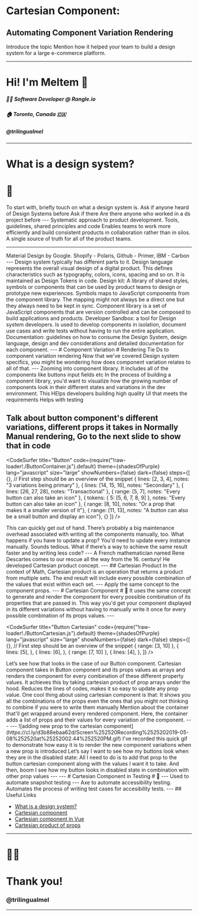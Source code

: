 

<Head>
  <title>Automating Component Variation Rendering</title>
</Head>


# Cartesian Component:
## Automating Component Variation Rendering

<Credentials />

<Notes>
  Introduce the topic
  Mention how it helped your team to build a design system for a large e-commerce platform.
</Notes>

---
# Hi! I'm Meltem 👋
##### 👩‍💻 Software Developer @ Rangle.io
##### 🏠 Toronto, Canada 🇨🇦
##### @trilingualmel
---
# What is a design system?
# 🤔

<Notes>
  To start with, briefly touch on what a design system is. 
  Ask if anyone heard of Design Systems before
  Ask if there Are there anyone who worked in a ds project before
</Notes>
---

<ImageContainer src='./images/ds.jpeg' width='100%' creditLink="https://uxdesign.cc/everything-you-need-to-know-about-design-systems" creditText="Everything you need to know about Design Systems" />

<Notes>
  Systematic approach to product development. 
  Tools, guidelines, shared principles and code
  Enables teams to work more efficiently and build consistent products in collaboration rather than in silos.
  A single source of truth for all of the product teams.
</Notes>

---
<ImageContainer src='./images/ds-examples.png' width='100%' />

<Notes>
  Material Design by Google.
  Shopify - Polaris, Github - Primer, IBM - Carbon
</Notes>
---
<ImageContainer src='./images/ds-components.png' width='100%' creditLink="https://rangle.io/blog/what-is-a-design-system/" creditText="What is a Design System?"/>

<Notes>
  Design system typically has different parts to it. 
  Design language represents the overall visual design of a digital product.
  This defines characteristics such as typography, colors, icons, spacing and so on. It is maintained as Design Tokens in code. 
  Design kit: A library of shared styles, symbols or components that can be used by product teams to design or prototype new experiences. Symbols maps to JavaScript components from the component library. The mapping might not always be a direct one but they always need to be kept in sync.
  Component library is a set of JavaScript components that are version controlled and can be composed to build
  applications and products.
  Developer Sandbox: a tool for Design system developers. Is used to develop components in isolation,
  document use cases and write tests  without having to run the entire application.
  Documentation: guidelines on how to consume the Design System, design language, design and dev 
  considerations and detailed documentation for each component.
</Notes>
---
# Component Variation
# Rendering

<Notes>
  Tie Ds to component variation rendering
  Now that we've covered Design system specifics, you might be wondering how does component variation relates to all of that.
</Notes>
---
<ImageContainer src='./images/components.png' width='40rem' height='52rem' />

<Notes>
  Zooming into component library.
  It includes all of the components like buttons input fields etc
  In the process of building a component library, you'd want to visualize how the growing number of components look in their different states and variations in the dev environment.
  This HElps developers building high quality UI that meets the requirements
  Helps with testing

  Talk about button component's different variations, different props it takes in
  Normally Manual rendering, Go to the next slide to show that in code 
</Notes>
---

<CodeSurfer
  title="Button"
  code={require("!raw-loader!./ButtonContainer.js").default}
  theme={shadesOfPurple}
  lang="javascript"
  size="large"
  showNumbers={false}
  dark={false}
  steps={[
    {}, // First step should be an overview of the snippet
    { lines: [2, 3, 4], notes: "3 variations being primary" },
    { lines: [14, 15, 16], notes: "Secondary" },
    { lines: [26, 27, 28], notes: "Transactional" },
    { range: [5, 7], notes: "Every button can also take an icon" },
    { tokens: { 5: [5, 6, 7, 8, 9] }, notes: "Every button can also take an icon" },
    { range: [8, 10], notes: "Or a prop that makes it a smaller version of it"},
    { range: [11, 13], notes: "A button can also be a small button and display an icon"},
    {}
  ]}
/>

<Notes>
  This can quickly get out of hand. There’s probably a big maintenance overhead associated with writing all the components manually, too. 
  What happens if you have to update a prop? You'd need to update every instance manually. 
  Sounds tedious. What if there’s a way to achieve the same result faster and by writing less code? 
</Notes>
---
<ImageContainer src='./images/descartes.jpg' width='28rem' height='34rem' />

<Notes>
  A French mathematician named Rene Descartes comes to our rescue all the way from the 16. century!
  He developed Cartesian product concept.
</Notes>
---
## Cartesian Product
<ImageContainer src='./images/cartesian-products.jpg' width='100%' />

<Notes>
  In the context of Math, Cartesian product is an operation that returns a product from multiple sets.
  The end result will include every possible combination of the values that exist within each set.
</Notes>
---
<ImageContainer src='./images/props-cartesian-product.png' width='100%' />

<Notes>
  Apply the same concept to the component props.
</Notes>
---
# Cartesian Component
# 📐

<Notes>
  It uses the same concept to generate and render the component for every possible combination of its properties that are passed in. 
  This way you'd get your component displayed in its different variations without having to manually write it once for every possible combination of its props values.
</Notes>
---

<CodeSurfer
  title="Button Cartesian"
  code={require("!raw-loader!./ButtonCartesian.js").default}
  theme={shadesOfPurple}
  lang="javascript"
  size="large"
  showNumbers={false}
  dark={false}
  steps={[
    {}, // First step should be an overview of the snippet
    { range: [3, 10] },
    { lines: [5], },
    { lines: [6], },
    { range: [7, 10] },
    { lines: [4], },
  ]}
/>

<Notes>
  Let’s see how that looks in the case of our Button component.
  Cartesian component takes in Button component and its props values as arrays and renders the component for every combination of these different property values. 
  It achieves this by taking cartesian product of prop arrays under the hood.
  Reduces the lines of codes, makes it so easy to update any prop value.
  One cool thing about using cartesian component is that: It shows you all the combinations of the props even the ones that you might not thinking to combine if you were to write them manually
  Mention about the container that'll get wrapped around every rendered component.
  Here, the container adds a list of props and their values for every variation of the component.
</Notes>
---
<ImageContainer src='./images/buttons-with-props.png' width='100%' />
---
![adding new prop to the cartesian component](https://cl.ly/d3b88ebaa62d/Screen%252520Recording%2525202019-05-08%252520at%25252002.44%252520PM.gif)

<Notes>
  I've recorded this quick gif to demonstrate how easy it is to render the new component variations when a new prop is introduced
  Let’s say I want to see how my buttons look when they are in the disabled state:
  All I need to do is to add that prop to the button cartesian component along with the values I want it to take.
  And then, boom I see how my button looks in disabled state in combination with other prop values
</Notes>
---
<CodeSurfer
  title="Cartesian component API"
  code={require("!raw-loader!./Cartesian.js").default}
  theme={shadesOfPurple}
  lang="javascript"
  size="large"
  showNumbers={false}
  dark={false}
  steps={[
    {}, // First step should be an overview of the snippet
    { lines: [1] },
    { lines: [2] },
    { lines: [4] },
    { range: [7, 21] },
  ]}
/>

<Notes>

</Notes>
---
# Cartesian Component in Testing
# 🔎
---
<CodeSurfer
  title="Snapshot testing"
  code={require("!raw-loader!./snapshot.js").default}
  theme={shadesOfPurple}
  lang="javascript"
  size="large"
  showNumbers={false}
  dark={false}
  steps={[
    {}, // First step should be an overview of the snippet
  ]}
/>

<Notes>
  Used to automate snapshot testing
</Notes>
---
<CodeSurfer
  title="Accesibility testing"
  code={require("!raw-loader!./axe.js").default}
  theme={shadesOfPurple}
  lang="javascript"
  size="large"
  showNumbers={false}
  dark={false}
  steps={[
    {}, // First step should be an overview of the snippet
  ]}
/>

<Notes>
  Axe to automate accessibility testing.
  Automates the process of writing test cases for accesibility tests.
</Notes>
---
## Useful Links

* [What is a design system?](https://rangle.io/blog/what-is-a-design-system/)
* [Cartesian component](https://github.com/c8r/kit/blob/master/core/src/Cartesian.js)
* [Cartesian component in Vue](https://codesandbox.io/s/github/e-schultz/vue-cartesian)
* [Cartesian product of props](https://github.com/c8r/kit/blob/master/core/src/util.js#L33)
---
# 🙏🏻
# Thank you!
### @trilingualmel
---
